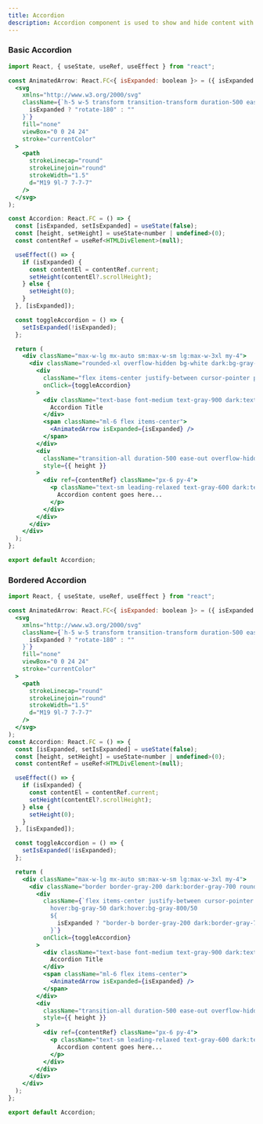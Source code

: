 ```yaml
---
title: Accordion
description: Accordion component is used to show and hide content with a toggle button.
---
```


### Basic Accordion
<Preview>
<BasicAccordion />
</Preview>

```jsx showLineNumbers 
import React, { useState, useRef, useEffect } from "react";

const AnimatedArrow: React.FC<{ isExpanded: boolean }> = ({ isExpanded }) => (
  <svg
    xmlns="http://www.w3.org/2000/svg"
    className={`h-5 w-5 transform transition-transform duration-500 ease-out text-gray-400 dark:text-gray-500 ${
      isExpanded ? "rotate-180" : ""
    }`}
    fill="none"
    viewBox="0 0 24 24"
    stroke="currentColor"
  >
    <path
      strokeLinecap="round"
      strokeLinejoin="round"
      strokeWidth="1.5"
      d="M19 9l-7 7-7-7"
    />
  </svg>
);

const Accordion: React.FC = () => {
  const [isExpanded, setIsExpanded] = useState(false);
  const [height, setHeight] = useState<number | undefined>(0);
  const contentRef = useRef<HTMLDivElement>(null);

  useEffect(() => {
    if (isExpanded) {
      const contentEl = contentRef.current;
      setHeight(contentEl?.scrollHeight);
    } else {
      setHeight(0);
    }
  }, [isExpanded]);

  const toggleAccordion = () => {
    setIsExpanded(!isExpanded);
  };

  return (
    <div className="max-w-lg mx-auto sm:max-w-sm lg:max-w-3xl my-4">
      <div className="rounded-xl overflow-hidden bg-white dark:bg-gray-900 shadow-sm">
        <div
          className="flex items-center justify-between cursor-pointer py-4 px-6 transition-colors duration-200 hover:bg-gray-50 dark:hover:bg-gray-800"
          onClick={toggleAccordion}
        >
          <div className="text-base font-medium text-gray-900 dark:text-gray-100">
            Accordion Title
          </div>
          <span className="ml-6 flex items-center">
            <AnimatedArrow isExpanded={isExpanded} />
          </span>
        </div>
        <div
          className="transition-all duration-500 ease-out overflow-hidden bg-gray-50 dark:bg-gray-800"
          style={{ height }}
        >
          <div ref={contentRef} className="px-6 py-4">
            <p className="text-sm leading-relaxed text-gray-600 dark:text-gray-300">
              Accordion content goes here...
            </p>
          </div>
        </div>
      </div>
    </div>
  );
};

export default Accordion;
```

### Bordered Accordion
<Preview>
<BorderedAccordion />
</Preview>

```jsx showLineNumbers
import React, { useState, useRef, useEffect } from "react";

const AnimatedArrow: React.FC<{ isExpanded: boolean }> = ({ isExpanded }) => (
  <svg
    xmlns="http://www.w3.org/2000/svg"
    className={`h-5 w-5 transform transition-transform duration-500 ease-out text-gray-400 dark:text-gray-500 ${
      isExpanded ? "rotate-180" : ""
    }`}
    fill="none"
    viewBox="0 0 24 24"
    stroke="currentColor"
  >
    <path
      strokeLinecap="round"
      strokeLinejoin="round"
      strokeWidth="1.5"
      d="M19 9l-7 7-7-7"
    />
  </svg>
);
const Accordion: React.FC = () => {
  const [isExpanded, setIsExpanded] = useState(false);
  const [height, setHeight] = useState<number | undefined>(0);
  const contentRef = useRef<HTMLDivElement>(null);

  useEffect(() => {
    if (isExpanded) {
      const contentEl = contentRef.current;
      setHeight(contentEl?.scrollHeight);
    } else {
      setHeight(0);
    }
  }, [isExpanded]);

  const toggleAccordion = () => {
    setIsExpanded(!isExpanded);
  };

  return (
    <div className="max-w-lg mx-auto sm:max-w-sm lg:max-w-3xl my-4">
      <div className="border border-gray-200 dark:border-gray-700 rounded-xl overflow-hidden backdrop-blur-sm bg-white/50 dark:bg-gray-900/50">
        <div
          className={`flex items-center justify-between cursor-pointer py-4 px-6 transition-colors duration-200 
            hover:bg-gray-50 dark:hover:bg-gray-800/50
            ${
              isExpanded ? "border-b border-gray-200 dark:border-gray-700" : ""
            }`}
          onClick={toggleAccordion}
        >
          <div className="text-base font-medium text-gray-900 dark:text-gray-100">
            Accordion Title
          </div>
          <span className="ml-6 flex items-center">
            <AnimatedArrow isExpanded={isExpanded} />
          </span>
        </div>
        <div
          className="transition-all duration-500 ease-out overflow-hidden"
          style={{ height }}
        >
          <div ref={contentRef} className="px-6 py-4">
            <p className="text-sm leading-relaxed text-gray-600 dark:text-gray-300">
              Accordion content goes here...
            </p>
          </div>
        </div>
      </div>
    </div>
  );
};

export default Accordion;
```